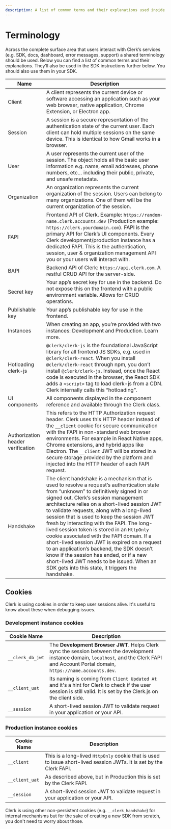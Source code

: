 ```yaml
---
description: A list of common terms and their explanations used inside Clerk's SDKs.
---
```


# Terminology

Across the complete surface area that users interact with Clerk’s services (e.g. SDK, docs, dashboard, error messages, support) a shared terminology should be used. Below you can find a list of common terms and their explanations. They’ll also be used in the SDK instructions further below. You should also use them in your SDK.

| Name | Description |
| - | - |
| Client | A client represents the current device or software accessing an application such as your web browser, native application, Chrome Extension, or Electron app. |
| Session | A session is a secure representation of the authentication state of the current user. Each client can hold multiple sessions on the same device. This is identical to how Gmail works in a browser. |
| User | A user represents the current user of the session. The object holds all the basic user information e.g. name, email addresses, phone numbers, etc… including their public, private, and unsafe metadata. |
| Organization | An organization represents the current organization of the session. Users can belong to many organizations. One of them will be the current organization of the session. |
| FAPI | Frontend API of Clerk. Example: `https://random-name.clerk.accounts.dev` (Production example: `https://clerk.yourdomain.com`). FAPI is the primary API for Clerk’s UI components. Every Clerk development/production instance has a dedicated FAPI. This is the authentication, session, user & organization management API you or your users will interact with. |
| BAPI | Backend API of Clerk: `https://api.clerk.com`. A restful CRUD API for the server-side. |
| Secret key | Your app’s secret key for use in the backend. Do not expose this on the frontend with a public environment variable. Allows for CRUD operations. |
| Publishable key | Your app’s publishable key for use in the frontend. |
| Instances | When creating an app, you’re provided with two instances: Development and Production. Learn more. |
| Hotloading clerk-js | `@clerk/clerk-js` is the foundational JavaScript library for all frontend JS SDKs, e.g. used in `@clerk/clerk-react`. When you install `@clerk/clerk-react` through npm, you don’t install `@clerk/clerk-js`. Instead, once the React code is executed in the browser, the React SDK adds a `<script>` tag to load clerk-js from a CDN. Clerk internally calls this “hotloading”. |
| UI components | All components displayed in the component reference and available through the Clerk class. |
| Authorization header verification | This refers to the HTTP Authorization request header. Clerk uses this HTTP header instead of the `__client` cookie for secure communication with the FAPI in non-standard web browser environments. For example in React Native apps, Chrome extensions, and hybrid apps like Electron. The `__client` JWT will be stored in a secure storage provided by the platform and injected into the HTTP header of each FAPI request. |
| Handshake | The client handshake is a mechanism that is used to resolve a request’s authentication state from “unknown” to definitively signed in or signed out. Clerk’s session management architecture relies on a short-lived session JWT to validate requests, along with a long-lived session that is used to keep the session JWT fresh by interacting with the FAPI. The long-lived session token is stored in an `HttpOnly` cookie associated with the FAPI domain. If a short-lived session JWT is expired on a request to an application’s backend, the SDK doesn’t know if the session has ended, or if a new short-lived JWT needs to be issued. When an SDK gets into this state, it triggers the handshake. |

## Cookies

Clerk is using cookies in order to keep user sessions alive. It's useful to know about these when debugging issues.

### Development instance cookies

| Cookie Name | Description |
| - | - |
| `__clerk_db_jwt` | The **Development Browser JWT**. Helps Clerk sync the session between the development instance domain, `localhost`, and the Clerk FAPI and Account Portal domain, `https://name.accounts.dev`. |
| `__client_uat` | Its naming is coming from `Client Updated At` and it's a hint for Clerk to check if the user session is still valid. It is set by the Clerk.js on the client side. |
| `__session` | A short-lived session JWT to validate request in your application or your API. |

### Production instance cookies

| Cookie Name | Description |
| - | - |
| `__client` | This is a long-lived `HttpOnly` cookie that is used to issue short-lived session JWTs. It is set by the Clerk FAPI. |
| `__client_uat` | As described above, but in Production this is set by the Clerk FAPI. |
| `__session` | A short-lived session JWT to validate request in your application or your API. |

Clerk is using other non-persistent cookies (e.g. `__clerk_handshake`) for internal mechanisms but for the sake of creating a new SDK from scratch, you don't need to worry about those.
